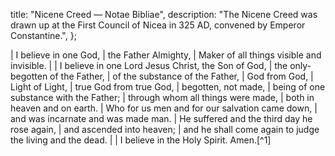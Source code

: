   title: "Nicene Creed — Notae Bibliae",
  description: "The Nicene Creed was drawn up at the First Council of Nicea in 325 AD, convened by Emperor Constantine.",
};

<Initial text="Nicene Creed" />

<Poetry>
|  I believe in one God,
|      the Father Almighty,
|          Maker of all things visible and invisible.
|
|  I believe in one Lord Jesus Christ, the Son of God,
|      the only-begotten of the Father,
|          of the substance of the Father,
|      God from God,
|          Light of Light,
|      true God from true God,
|          begotten, not made,
|      being of one substance with the Father;
|          through whom all things were made,
|      both in heaven and on earth.
|  Who for us men and for our salvation came down,
|      and was incarnate and was made man.
|  He suffered and the third day he rose again,
|      and ascended into heaven;
|  and he shall come again to judge the living and the dead.
|
|  I believe in the Holy Spirit. Amen.[^1]
</Poetry>

[^1]: First Council of Nicaea, [*Catholic Encyclopedia*](https://www.newadvent.org/fathers/3801.htm), the Nicene Creed was drawn up in 325 AD at the First Council of Nicea, convened by Emperor Constantine.
